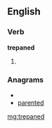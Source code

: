 ==English==

===Verb===
'''trepaned'''

# {{past of|[[trepan]]}}

===Anagrams===
* {{alphagram|adeenprt}}
* [[parented#English|parented]]

[[mg:trepaned]]